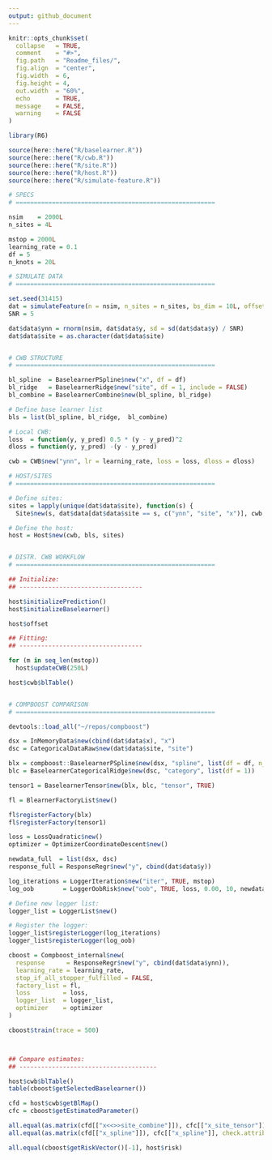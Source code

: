 ```yaml
---
output: github_document
---
```


<!-- README.md is generated from README.Rmd. Please edit that file -->

```r
knitr::opts_chunk$set(
  collapse   = TRUE,
  comment    = "#>",
  fig.path   = "Readme_files/",
  fig.align  = "center",
  fig.width  = 6,
  fig.height = 4,
  out.width  = "60%",
  echo       = TRUE,
  message    = FALSE,
  warning    = FALSE
)
```

```r
library(R6)

source(here::here("R/baselearner.R"))
source(here::here("R/cwb.R"))
source(here::here("R/site.R"))
source(here::here("R/host.R"))
source(here::here("R/simulate-feature.R"))

# SPECS
# =======================================================

nsim    = 2000L
n_sites = 4L

mstop = 2000L
learning_rate = 0.1
df = 5
n_knots = 20L

# SIMULATE DATA
# =======================================================

set.seed(31415)
dat = simulateFeature(n = nsim, n_sites = n_sites, bs_dim = 10L, offset = 10)
SNR = 5

dat$data$ynn = rnorm(nsim, dat$data$y, sd = sd(dat$data$y) / SNR)
dat$data$site = as.character(dat$data$site)


# CWB STRUCTURE
# =======================================================

bl_spline  = BaselearnerPSpline$new("x", df = df)
bl_ridge   = BaselearnerRidge$new("site", df = 1, include = FALSE)
bl_combine = BaselearnerCombine$new(bl_spline, bl_ridge)

# Define base learner list
bls = list(bl_spline, bl_ridge,  bl_combine)

# Local CWB:
loss  = function(y, y_pred) 0.5 * (y - y_pred)^2
dloss = function(y, y_pred) -(y - y_pred)

cwb = CWB$new("ynn", lr = learning_rate, loss = loss, dloss = dloss)

# HOST/SITES
# =======================================================

# Define sites:
sites = lapply(unique(dat$data$site), function(s) {
  Site$new(s, dat$data[dat$data$site == s, c("ynn", "site", "x")], cwb, bls) })

# Define the host:
host = Host$new(cwb, bls, sites)


# DISTR. CWB WORKFLOW
# =======================================================

## Initialize:
## ----------------------------------

host$initializePrediction()
host$initializeBaselearner()

host$offset

## Fitting:
## ----------------------------------

for (m in seq_len(mstop))
  host$updateCWB(250L)

host$cwb$blTable()


# COMPBOOST COMPARISON
# =======================================================

devtools::load_all("~/repos/compboost")

dsx = InMemoryData$new(cbind(dat$data$x), "x")
dsc = CategoricalDataRaw$new(dat$data$site, "site")

blx = compboost::BaselearnerPSpline$new(dsx, "spline", list(df = df, n_knots = n_knots))
blc = BaselearnerCategoricalRidge$new(dsc, "category", list(df = 1))

tensor1 = BaselearnerTensor$new(blx, blc, "tensor", TRUE)

fl = BlearnerFactoryList$new()

fl$registerFactory(blx)
fl$registerFactory(tensor1)

loss = LossQuadratic$new()
optimizer = OptimizerCoordinateDescent$new()

newdata_full  = list(dsx, dsc)
response_full = ResponseRegr$new("y", cbind(dat$data$y))

log_iterations = LoggerIteration$new("iter", TRUE, mstop)
log_oob        = LoggerOobRisk$new("oob", TRUE, loss, 0.00, 10, newdata_full, response_full)

# Define new logger list:
logger_list = LoggerList$new()

# Register the logger:
logger_list$registerLogger(log_iterations)
logger_list$registerLogger(log_oob)

cboost = Compboost_internal$new(
  response      = ResponseRegr$new("y", cbind(dat$data$ynn)),
  learning_rate = learning_rate,
  stop_if_all_stopper_fulfilled = FALSE,
  factory_list = fl,
  loss         = loss,
  logger_list  = logger_list,
  optimizer    = optimizer
)

cboost$train(trace = 500)



## Compare estimates:
## --------------------------------------

host$cwb$blTable()
table(cboost$getSelectedBaselearner())

cfd = host$cwb$getBlMap()
cfc = cboost$getEstimatedParameter()

all.equal(as.matrix(cfd[["x<<>>site_combine"]]), cfc[["x_site_tensor"]], check.attributes = FALSE)
all.equal(as.matrix(cfd[["x_spline"]]), cfc[["x_spline"]], check.attributes = FALSE)

all.equal(cboost$getRiskVector()[-1], host$risk)
```
